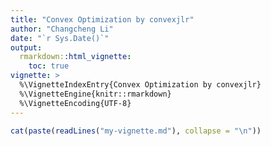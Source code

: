 ```yaml
---
title: "Convex Optimization by convexjlr"
author: "Changcheng Li"
date: "`r Sys.Date()`"
output:
  rmarkdown::html_vignette:
    toc: true
vignette: >
  %\VignetteIndexEntry{Convex Optimization by convexjlr}
  %\VignetteEngine{knitr::rmarkdown}
  %\VignetteEncoding{UTF-8}
---
```


```r
cat(paste(readLines("my-vignette.md"), collapse = "\n"))
```

